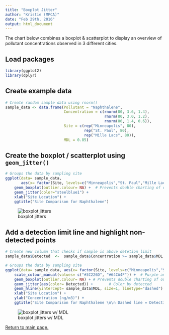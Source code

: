 ```yaml
---
title: "Boxplot Jitter"
author: "Kristie (MPCA)"
date: "Feb 29th, 2016"
output: html_document
---
```

  
  
  The chart below combines a boxplot & scatterplot to display an overview of pollutant concentrations observed in 3 different cities. 

## Load packages
```r
library(ggplot2)
library(dplyr)

```

## Create example data
```r

# Create random sample data using rnorm()
sample_data <- data.frame(Pollutant = "Naphthalene", 
                          Concentration = c(rnorm(80, 3.6, 1.4),
                                            rnorm(80, 3.0, 1.2),
                                            rnorm(80, 1.4, 0.6)),
                          Site = c(rep("Minneapolis", 80),
                                   rep("St. Paul", 80),
                                   rep("Mille Lacs", 80)),
                          MDL = 0.85)


```

## Create the boxplot / scatterplot using `geom_jitter()`
```r

# Groups the data by sampling site
ggplot(data= sample_data, 
       aes(x= factor(Site, levels=c("Minneapolis","St. Paul","Mille Lacs")),            y= Concentration)) +
    geom_boxplot(outlier.colour= NA) +  # Prevents double charting of outliers
    geom_jitter(color="steelblue1") +
    xlab("Site Location") +
    ggtitle("Site Comparison for Naphthalene")

``` 

![boxplot jitters](images/boxplot_jitters.png)


## Add a detection limit line and highlight non-detected points
```r

# Create new column that checks if sample is above detetion limit
sample_data$Detected  <-  sample_data$Concentration >= sample_data$MDL

# Groups the data by sampling site
ggplot(data= sample_data, aes(x= factor(Site, levels=c("Minneapolis","St. Paul","Mille Lacs")), y= Concentration)) +
    scale_colour_manual(values= c("#3C226D", "#64CA4F")) +  # Purple and green
    geom_boxplot(outlier.colour= NA) + # Prevents double charting of outliers
    geom_jitter(aes(color= Detected)) +       # Color by detected
    geom_hline(yintercept= sample_data$MDL, size=1, linetype="dashed") + # Add detection line
    xlab("Site Location") +
    ylab("Concentration (ng/m3)") +
    ggtitle("Site Comparison for Naphthalene \n\n Dashed line = Detection Limit")

``` 

![boxplot jitters w/ MDL](images/boxplot_jitters_MDL.png)


[Return to main page.](../../README.md)